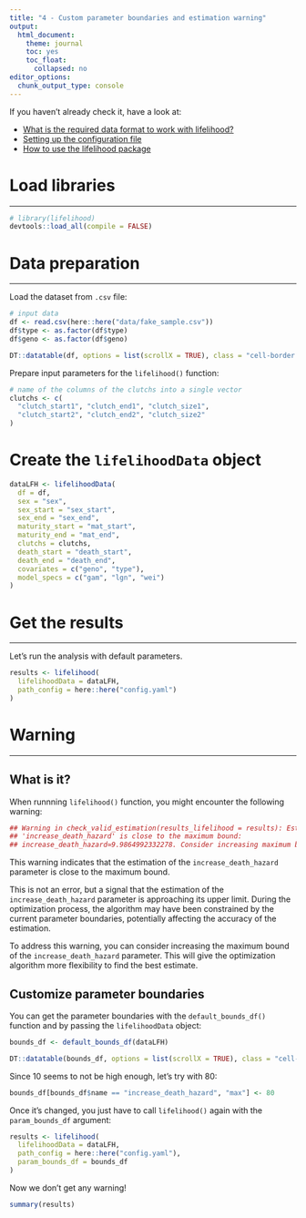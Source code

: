 ```yaml
---
title: "4 - Custom parameter boundaries and estimation warning"
output: 
  html_document:
    theme: journal
    toc: yes
    toc_float:
      collapsed: no
editor_options: 
  chunk_output_type: console
---
```


<div class="topVignette">If you haven't already check it, have a look at:</div>

- [What is the required data format to work with lifelihood?](1-required-data-format.html)
- [Setting up the configuration file](2-setting-up-the-configuration-file.html)
- [How to use the lifelihood package](3-how-to-use-lifelihood.html)

# Load libraries
***

```r
# library(lifelihood)
devtools::load_all(compile = FALSE)
```

# Data preparation
***

Load the dataset from `.csv` file:

```r
# input data
df <- read.csv(here::here("data/fake_sample.csv"))
df$type <- as.factor(df$type)
df$geno <- as.factor(df$geno)
```

```r
DT::datatable(df, options = list(scrollX = TRUE), class = "cell-border stripe hover compact")
```

Prepare input parameters for the `lifelihood()` function:

```r
# name of the columns of the clutchs into a single vector
clutchs <- c(
  "clutch_start1", "clutch_end1", "clutch_size1",
  "clutch_start2", "clutch_end2", "clutch_size2"
)
```

# Create the `lifelihoodData` object

```r
dataLFH <- lifelihoodData(
  df = df,
  sex = "sex",
  sex_start = "sex_start",
  sex_end = "sex_end",
  maturity_start = "mat_start",
  maturity_end = "mat_end",
  clutchs = clutchs,
  death_start = "death_start",
  death_end = "death_end",
  covariates = c("geno", "type"),
  model_specs = c("gam", "lgn", "wei")
)
```

# Get the results
***

Let's run the analysis with default parameters.

```r
results <- lifelihood(
  lifelihoodData = dataLFH,
  path_config = here::here("config.yaml")
)
```

# Warning
***

## What is it?

When runnning `lifelihood()` function, you might encounter the following warning:

```r
## Warning in check_valid_estimation(results_lifelihood = results): Estimation of
## 'increase_death_hazard' is close to the maximum bound:
## increase_death_hazard≃9.9864992332278. Consider increasing maximum bound.
```

This warning indicates that the estimation of the `increase_death_hazard` parameter is close to the maximum bound.

This is not an error, but a signal that the estimation of the `increase_death_hazard` parameter is approaching its upper limit. During the optimization process, the algorithm may have been constrained by the current parameter boundaries, potentially affecting the accuracy of the estimation.

To address this warning, you can consider increasing the maximum bound of the `increase_death_hazard` parameter. This will give the optimization algorithm more flexibility to find the best estimate.

## Customize parameter boundaries

You can get the parameter boundaries with the `default_bounds_df()` function and by passing the `lifelihoodData` object:

```r
bounds_df <- default_bounds_df(dataLFH)
```

```r
DT::datatable(bounds_df, options = list(scrollX = TRUE), class = "cell-border stripe hover compact")
```

Since 10 seems to not be high enough, let's try with 80:

```r
bounds_df[bounds_df$name == "increase_death_hazard", "max"] <- 80
```


Once it's changed, you just have to call `lifelihood()` again with the `param_bounds_df` argument:

```r
results <- lifelihood(
  lifelihoodData = dataLFH,
  path_config = here::here("config.yaml"),
  param_bounds_df = bounds_df
)
```

Now we don't get any warning!

```r
summary(results)
```
